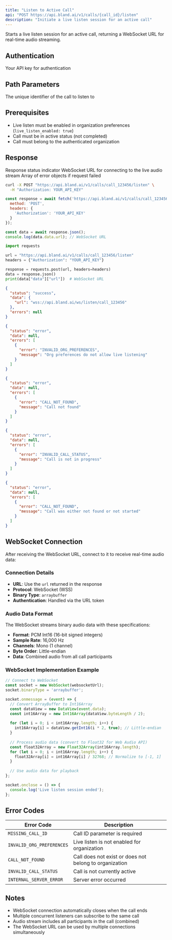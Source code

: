 ```yaml
---
title: "Listen to Active Call"
api: "POST https://api.bland.ai/v1/calls/{call_id}/listen"
description: "Initiate a live listen session for an active call"
---
```


Starts a live listen session for an active call, returning a WebSocket URL for real-time audio streaming.

## Authentication

<ParamField header="authorization" type="string" required>
  Your API key for authentication
</ParamField>

## Path Parameters

<ParamField path="call_id" type="string" required>
  The unique identifier of the call to listen to
</ParamField>

## Prerequisites

- Live listen must be enabled in organization preferences (`live_listen_enabled: true`)
- Call must be in active status (not completed)
- Call must belong to the authenticated organization

## Response

<ResponseField name="status" type="string">
  Response status indicator
</ResponseField>

<ResponseField name="data" type="object">
  <Expandable title="data properties">
    <ResponseField name="url" type="string">
      WebSocket URL for connecting to the live audio stream
    </ResponseField>
  </Expandable>
</ResponseField>

<ResponseField name="errors" type="array" default="null">
  Array of error objects if request failed
</ResponseField>

<RequestExample>

```bash cURL
curl -X POST "https://api.bland.ai/v1/calls/call_123456/listen" \
  -H "Authorization: YOUR_API_KEY"
```

```javascript JavaScript
const response = await fetch('https://api.bland.ai/v1/calls/call_123456/listen', {
  method: 'POST',
  headers: {
    'Authorization': 'YOUR_API_KEY'
  }
});

const data = await response.json();
console.log(data.data.url); // WebSocket URL
```

```python Python
import requests

url = "https://api.bland.ai/v1/calls/call_123456/listen"
headers = {"Authorization": "YOUR_API_KEY"}

response = requests.post(url, headers=headers)
data = response.json()
print(data["data"]["url"])  # WebSocket URL
```

</RequestExample>

<ResponseExample>

```json Success Response
{
  "status": "success",
  "data": {
    "url": "wss://api.bland.ai/ws/listen/call_123456"
  },
  "errors": null
}
```

```json Organization Not Configured
{
  "status": "error",
  "data": null,
  "errors": [
    {
      "error": "INVALID_ORG_PREFERENCES",
      "message": "Org preferences do not allow live listening"
    }
  ]
}
```

```json Call Not Found
{
  "status": "error", 
  "data": null,
  "errors": [
    {
      "error": "CALL_NOT_FOUND",
      "message": "Call not found"
    }
  ]
}
```

```json Call Not Active
{
  "status": "error",
  "data": null, 
  "errors": [
    {
      "error": "INVALID_CALL_STATUS",
      "message": "Call is not in progress"
    }
  ]
}
```

```json Call Not Available for Streaming
{
  "status": "error",
  "data": null,
  "errors": [
    {
      "error": "CALL_NOT_FOUND", 
      "message": "Call was either not found or not started"
    }
  ]
}
```

</ResponseExample>

## WebSocket Connection

After receiving the WebSocket URL, connect to it to receive real-time audio data:

### Connection Details

- **URL**: Use the `url` returned in the response
- **Protocol**: WebSocket (WSS)
- **Binary Type**: `arraybuffer`
- **Authentication**: Handled via the URL token

### Audio Data Format

The WebSocket streams binary audio data with these specifications:

- **Format**: PCM Int16 (16-bit signed integers)
- **Sample Rate**: 16,000 Hz  
- **Channels**: Mono (1 channel)
- **Byte Order**: Little-endian
- **Data**: Combined audio from all call participants

### WebSocket Implementation Example

```javascript
// Connect to WebSocket
const socket = new WebSocket(websocketUrl);
socket.binaryType = 'arraybuffer';

socket.onmessage = (event) => {
  // Convert ArrayBuffer to Int16Array
  const dataView = new DataView(event.data);
  const int16Array = new Int16Array(dataView.byteLength / 2);
  
  for (let i = 0; i < int16Array.length; i++) {
    int16Array[i] = dataView.getInt16(i * 2, true); // Little-endian
  }
  
  // Process audio data (convert to Float32 for Web Audio API)
  const float32Array = new Float32Array(int16Array.length);
  for (let i = 0; i < int16Array.length; i++) {
    float32Array[i] = int16Array[i] / 32768; // Normalize to [-1, 1]
  }
  
  // Use audio data for playback
};

socket.onclose = () => {
  console.log('Live listen session ended');
};
```

## Error Codes

| Error Code | Description |
|------------|-------------|
| `MISSING_CALL_ID` | Call ID parameter is required |
| `INVALID_ORG_PREFERENCES` | Live listen is not enabled for organization |
| `CALL_NOT_FOUND` | Call does not exist or does not belong to organization |
| `INVALID_CALL_STATUS` | Call is not currently active |
| `INTERNAL_SERVER_ERROR` | Server error occurred |

## Notes

- WebSocket connection automatically closes when the call ends
- Multiple concurrent listeners can subscribe to the same call
- Audio stream includes all participants in the call (combined)
- The WebSocket URL can be used by multiple connections simultaneously